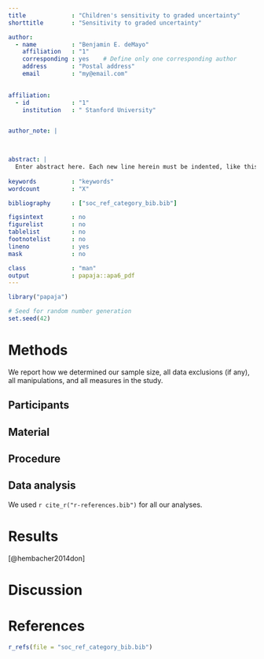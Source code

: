 ```yaml
---
title             : "Children's sensitivity to graded uncertainty"
shorttitle        : "Sensitivity to graded uncertainty"

author: 
  - name          : "Benjamin E. deMayo"
    affiliation   : "1"
    corresponding : yes    # Define only one corresponding author
    address       : "Postal address"
    email         : "my@email.com"
 

affiliation:
  - id            : "1"
    institution   : " Stanford University"


author_note: |
  


abstract: |
  Enter abstract here. Each new line herein must be indented, like this line.
  
keywords          : "keywords"
wordcount         : "X"

bibliography      : ["soc_ref_category_bib.bib"]

figsintext        : no
figurelist        : no
tablelist         : no
footnotelist      : no
lineno            : yes
mask              : no

class             : "man"
output            : papaja::apa6_pdf
---
```


```r
library("papaja")
```

```r
# Seed for random number generation
set.seed(42)
```



# Methods
We report how we determined our sample size, all data exclusions (if any), all manipulations, and all measures in the study. <!-- 21-word solution (Simmons, Nelson & Simonsohn, 2012; retrieved from http://ssrn.com/abstract=2160588) -->

## Participants

## Material

## Procedure

## Data analysis
We used `r cite_r("r-references.bib")` for all our analyses.


# Results

[@hembacher2014don]

# Discussion


\newpage

# References
```r
r_refs(file = "soc_ref_category_bib.bib")
```

\setlength{\parindent}{-0.5in}
\setlength{\leftskip}{0.5in}
